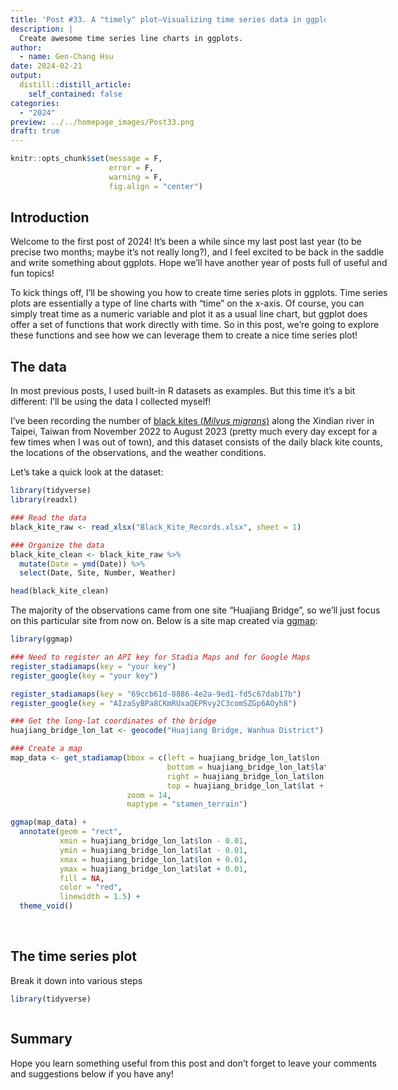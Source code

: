 ```yaml
---
title: 'Post #33. A "timely" plot—Visualizing time series data in ggplots'
description: |
  Create awesome time series line charts in ggplots.
author:
  - name: Gen-Chang Hsu
date: 2024-02-21
output:
  distill::distill_article:
    self_contained: false
categories:
  - "2024"
preview: ../../homepage_images/Post33.png
draft: true
---
```


<!-- Webpage style -->

<style>
d-article a {
  color: #2780e3 !important;
  border-bottom: none !important;
}

d-article a:hover {
  color: #2780e3 !important;
  border-bottom: 2px solid !important;
}

d-byline {
  margin-left: -10% !important;
}

d-title {
  margin-left: -10%;
}

d-title h1{
  font-size: 45px;
  width: 130%;
}

d-article {
  margin-left: -10%;
}

p {
  width: 120%;
}

d-article h2 {
  width: 120%;
}

d-article h3 {
  width: 120%;
  font-size: 28px;
}

div.article-footer{
  width: 120%;
}

d-article div.sourceCode { 
  width: 120% !important;
}

d-article pre { 
  width: 120% !important;
}

div.l-body {
  width: 120% !important;
}

d-article table thead tr {
  height: 60px !important;
  width: 210px !important;
}

d-article table thead th {
  height: 60px !important;
  font-size: 22px !important;
  width: 210px !important;
}

d-article table tbody tr td {
  font-size: 21px !important;
  height: 60px !important;
  text-align: center !important;
  width: 210px !important;
}

div.l-body img {
    margin-right: 30% !important;
}

</style>

<head>
  <base target="_blank">
</head>

```r
knitr::opts_chunk$set(message = F, 
                      error = F, 
                      warning = F,
                      fig.align = "center")

```

<!-- Start of the article -->

## Introduction

Welcome to the first post of 2024! It's been a while since my last post last year (to be precise two months; maybe it's not really long?), and I feel excited to be back in the saddle and write something about ggplots. Hope we'll have another year of posts full of useful and fun topics! 

To kick things off, I'll be showing you how to create time series plots in ggplots. Time series plots are essentially a type of line charts with "time" on the x-axis. Of course, you can simply treat time as a numeric variable and plot it as a usual line chart, but ggplot does offer a set of functions that work directly with time. So in this post, we're going to explore these functions and see how we can leverage them to create a nice time series plot! 


## The data

In most previous posts, I used built-in R datasets as examples. But this time it's a bit different: I'll be using the data I collected myself! 

I've been recording the number of [black kites (_Milvus migrans_)](https://ebird.org/species/blakit1) along the Xindian river in Taipei, Taiwan from November 2022 to August 2023 (pretty much every day except for a few times when I was out of town), and this dataset consists of the daily black kite counts, the locations of the observations, and the weather conditions.

Let's take a quick look at the dataset:

```r
library(tidyverse)
library(readxl)

### Read the data
black_kite_raw <- read_xlsx("Black_Kite_Records.xlsx", sheet = 1)

### Organize the data
black_kite_clean <- black_kite_raw %>% 
  mutate(Date = ymd(Date)) %>% 
  select(Date, Site, Number, Weather)

head(black_kite_clean)

```
The majority of the observations came from one site "Huajiang Bridge", so we'll just focus on this particular site from now on. Below is a site map created via [ggmap](https://cran.r-project.org/web/packages/ggmap/readme/README.html):

```r
library(ggmap)

### Need to register an API key for Stadia Maps and for Google Maps
register_stadiamaps(key = "your key")
register_google(key = "your key")

register_stadiamaps(key = "69ccb61d-8886-4e2a-9ed1-fd5c67dab17b")
register_google(key = "AIzaSyBPa8CKmRUxaQEPRvy2C3comSZGp6AOyh8")

### Get the long-lat coordinates of the bridge
huajiang_bridge_lon_lat <- geocode("Huajiang Bridge, Wanhua District")

### Create a map
map_data <- get_stadiamap(bbox = c(left = huajiang_bridge_lon_lat$lon - 0.05, 
                                   bottom = huajiang_bridge_lon_lat$lat - 0.04, 
                                   right = huajiang_bridge_lon_lat$lon + 0.05, 
                                   top = huajiang_bridge_lon_lat$lat + 0.04), 
                          zoom = 14, 
                          maptype = "stamen_terrain")

ggmap(map_data) + 
  annotate(geom = "rect", 
           xmin = huajiang_bridge_lon_lat$lon - 0.01,
           ymin = huajiang_bridge_lon_lat$lat - 0.01,
           xmax = huajiang_bridge_lon_lat$lon + 0.01,
           ymax = huajiang_bridge_lon_lat$lat + 0.01,
           fill = NA,
           color = "red",
           linewidth = 1.5) + 
  theme_void()

```
<br>

## The time series plot

Break it down into various steps


```r
library(tidyverse)



```







## Summary



Hope you learn something useful from this post and don't forget to leave your comments and suggestions below if you have any!


